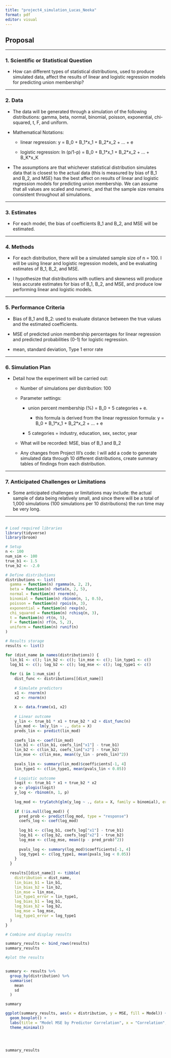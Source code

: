 ```yaml
---
title: "project4_simulation_Lucas_Neeka"
format: pdf
editor: visual
---
```


## **Proposal**

------------------------------------------------------------------------

### **1. Scientific or Statistical Question**

-   How can different types of statistical distributions, used to produce simulated data, affect the results of linear and logistic regression models for predicting union membership?

------------------------------------------------------------------------

### **2. Data**

-   The data will be generated through a simulation of the following distributions: gamma, beta, normal, binomial, poisson, exponential, chi-squared, t, F, and uniform.

-   Mathematical Notations:

    -   linear regression: y = B_0 + B_1\*x_1 + B_2\*x_2 + ... + e

    -   logistic regression: ln (p/1-p) = B_0 + B_1\*x_1 + B_2\*x_2 + ... + B_K\*x_K

-   The assumptions are that whichever statistical distribution simulates data that is closest to the actual data (this is measured by bias of B_1 and B_2, and MSE) has the best affect on results of linear and logistic regression models for predicting union membership. We can assume that all values are scaled and numeric, and that the sample size remains consistent throughout all simulations.

------------------------------------------------------------------------

### **3. Estimates**

-   For each model, the bias of coefficients B_1 and B_2, and MSE will be estimated.

------------------------------------------------------------------------

### **4. Methods**

-   For each distribution, there will be a simulated sample size of n = 100. I will be using linear and logistic regression models, and be evaluating estimates of B_1, B_2, and MSE.

-   I hypothesize that distributions with outliers and skewness will produce less accurate estimates for bias of B_1, B_2, and MSE, and produce low performing linear and logistic models.

------------------------------------------------------------------------

### **5. Performance Criteria**

-   Bias of B_1 and B_2: used to evaluate distance between the true values and the estimated coefficients.

-   MSE of predicted union membership percentages for linear regression and predicted probabilities (0-1) for logistic regression.

-   mean, standard deviation, Type 1 error rate 

------------------------------------------------------------------------

### **6. Simulation Plan**

-   Detail how the experiment will be carried out:

    -   Number of simulations per distribution: 100

    -   Parameter settings:

        -   union percent membership (%) = B_0 + 5 categories + e.

            -   this formula is derived from the linear regression formula: y = B_0 + B_1\*x_1 + B_2\*x_2 + ... + e

        -   5 categories = industry, education, sex, sector, year

    -   What will be recorded: MSE, bias of B_1 and B_2

    -   Any changes from Project III’s code: I will add a code to generate simulated data through 10 different distributions, create summary tables of findings from each distribution.

------------------------------------------------------------------------

### **7. Anticipated Challenges or Limitations**

-   Some anticipated challenges or limitations may include: the actual sample of data being relatively small, and since there will be a total of 1,000 simulations (100 simulations per 10 distributions) the run time may be very long.

------------------------------------------------------------------------

## 

```r
# Load required libraries
library(tidyverse)
library(broom)

# Setup
n <- 100
num_sim <- 100
true_b1 <- 1.5
true_b2 <- -2.0

# Define distributions
distributions <- list(
  gamma = function(n) rgamma(n, 2, 2),
  beta = function(n) rbeta(n, 2, 5),
  normal = function(n) rnorm(n),
  binomial = function(n) rbinom(n, 1, 0.5),
  poisson = function(n) rpois(n, 3),
  exponential = function(n) rexp(n),
  chi_squared = function(n) rchisq(n, 3),
  t = function(n) rt(n, 5),
  F = function(n) rf(n, 5, 2),
  uniform = function(n) runif(n)
)

# Results storage
results <- list()

for (dist_name in names(distributions)) {
  lin_b1 <- c(); lin_b2 <- c(); lin_mse <- c(); lin_type1 <- c()
  log_b1 <- c(); log_b2 <- c(); log_mse <- c(); log_type1 <- c()
  
  for (i in 1:num_sim) {
    dist_func <- distributions[[dist_name]]
    
    # Simulate predictors
    x1 <- rnorm(n)
    x2 <- rnorm(n)
    
    X <- data.frame(x1, x2)
    
    # Linear outcome
    y_lin <- true_b1 * x1 + true_b2 * x2 + dist_func(n)
    lin_mod <- lm(y_lin ~ ., data = X)
    preds_lin <- predict(lin_mod)
    
    coefs_lin <- coef(lin_mod)
    lin_b1 <- c(lin_b1, coefs_lin["x1"] - true_b1)
    lin_b2 <- c(lin_b2, coefs_lin["x2"] - true_b2)
    lin_mse <- c(lin_mse, mean((y_lin - preds_lin)^2))
    
    pvals_lin <- summary(lin_mod)$coefficients[-1, 4]
    lin_type1 <- c(lin_type1, mean(pvals_lin < 0.05))
    
    # Logistic outcome
    logit <- true_b1 * x1 + true_b2 * x2
    p <- plogis(logit)
    y_log <- rbinom(n, 1, p)
    
    log_mod <- tryCatch(glm(y_log ~ ., data = X, family = binomial), error = function(e) NULL)
    
    if (!is.null(log_mod)) {
      pred_prob <- predict(log_mod, type = "response")
      coefs_log <- coef(log_mod)
      
      log_b1 <- c(log_b1, coefs_log["x1"] - true_b1)
      log_b1 <- c(log_b2, coefs_log["x2"] - true_b2)
      log_mse <- c(log_mse, mean((p - pred_prob)^2))
      
      pvals_log <- summary(log_mod)$coefficients[-1, 4]
      log_type1 <- c(log_type1, mean(pvals_log < 0.05))
    }
  }
  
  results[[dist_name]] <- tibble(
    distribution = dist_name,
    lin_bias_b1 = lin_b1,
    lin_bias_b2 = lin_b2,
    lin_mse = lin_mse,
    lin_type1_error = lin_type1,
    log_bias_b1 = log_b1,
    log_bias_b2 = log_b2,
    log_mse = log_mse,
    log_type1_error = log_type1
  )
}

# Combine and display results

summary_results <- bind_rows(results)
summary_results

#plot the results 


summary <- results %>%
  group_by(distribution) %>%
  summarise(
    mean 
    sd 
  )

summary

ggplot(summary_results, aes(x = distribution, y = MSE, fill = Model)) +
  geom_boxplot() +
  labs(title = "Model MSE by Predictor Correlation", x = "Correlation", y = "MSE") +
  theme_minimal()





```

```r
summary_results
```
